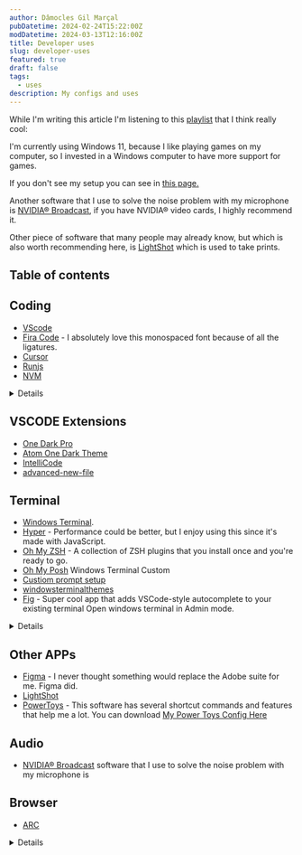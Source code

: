 ```yaml
---
author: Dâmocles Gil Marçal
pubDatetime: 2024-02-24T15:22:00Z
modDatetime: 2024-03-13T12:16:00Z
title: Developer uses
slug: developer-uses
featured: true
draft: false
tags:
  - uses
description: My configs and uses
---
```


While I'm writing this article I'm listening to this <a href="https://open.spotify.com/playlist/37i9dQZEVXcO5uK13GHDon?si=53cc416a7e364bd6" target="blank">playlist</a> that I think really cool:

I'm currently using Windows 11, because I like playing games on my computer, so I invested in a Windows computer to have more support for games.

If you don't see my setup you can see in [this page.](/setup)

Another software that I use to solve the noise problem with my microphone is [NVIDIA® Broadcast](https://www.nvidia.com/pt-br/geforce/broadcasting/broadcast-app/), if you have NVIDIA® video cards, I highly recommend it.

Other piece of software that many people may already know, but which is also worth recommending here, is [LightShot](https://app.prntscr.com/pt-br/download.html) which is used to take prints.

## Table of contents

## Coding

- [VScode](https://code.visualstudio.com/)
- [Fira Code](https://github.com/tonsky/FiraCode) - I absolutely love this monospaced font because of all the ligatures.
- [Cursor](https://google.com.br)
- [Runjs](https://runjs.app/)
- [NVM](https://github.com/coreybutler/nvm-windows/releases)

<details className="!cursor-default !select-auto">
<div className="w-full max-w-3xl">
<summary>My vscode configs</summary>

1. `settings.json`

```json
{
  // "typescript.tsdk": "node_modules/.pnpm/typescript@5.0.4/node_modules/typescript/lib",
  "typescript.enablePromptUseWorkspaceTsdk": true,
  "editor.codeActionsOnSave": {
    "source.fixAll.eslint": "explicit",
    "source.organizeImports": "never",
    "source.fixAll": "explicit"
  },
  "eslint.enable": true,
  "eslint.format.enable": true,
  "editor.formatOnSave": true,
  "editor.fontFamily": "SpaceMono Nerd Font",
  "json.format.enable": false,
  "editor.defaultFormatter": "esbenp.prettier-vscode",
  "[typescript]": {
    "editor.defaultFormatter": "esbenp.prettier-vscode"
  },
  "[typescriptreact]": {
    "editor.defaultFormatter": "esbenp.prettier-vscode"
  },
  "[mdx]": {
    "editor.defaultFormatter": "unifiedjs.vscode-mdx"
  },
  "[snippets]": {
    "editor.defaultFormatter": "esbenp.prettier-vscode"
  },
  "[astro]": {
    "editor.defaultFormatter": "astro-build.astro-vscode"
  },
  "[javascript]": {
    "editor.defaultFormatter": "esbenp.prettier-vscode"
  },
  "[css]": {
    "editor.defaultFormatter": "esbenp.prettier-vscode"
  },
  "files.exclude": {
    ".next": false
  },
  "typescript.tsdk": "node_modules/typescript/lib",
  "cSpell.words": ["Dâmocles", "Marçal"]
}
```

2. `keybindings.json`

```json
[
  {
    "key": "ctrl+shift+s",
    "command": "saveAll"
  },
  {
    "key": "ctrl+k s",
    "command": "-saveAll"
  }
]
```

3. `damoclesgil.code-snippets`

````json
{
  "Frontmatter": {
    "scope": "markdown",
    "prefix": "frontmatter",
    "body": [
      "---",
      "author: $1",
      "pubDatetime: $CURRENT_YEAR-$CURRENT_MONTH-${CURRENT_DATE}T$CURRENT_HOUR:$CURRENT_MINUTE:$CURRENT_SECOND.000$CURRENT_TIMEZONE_OFFSET",
      "modDatetime: $3",
      "title: $4",
      "featured: ${5|false,true|}",
      "draft: ${6|true,false|}",
      "tags:",
      "  - $7",
      "description: $8",
      "---"
    ],
    "description": "Adds the frontmatter block for the AstroPaper Blog post"
  },
  "Blog Template": {
    "scope": "markdown",
    "prefix": "template",
    "body": [
      "${1:frontmatter}",
      "",
      "${2: Introductory Sentence}",
      "",
      "## Table of contents",
      "",
      "## ${3: heading 1}"
    ],
    "description": "Adds the template for the AstroPaper Blog post. You will need to trigger the snippet modal on the 'frontmatter' line to insert the other snipper."
  },
  "damoclesgilName": {
    "prefix": "dg",
    "body": ["Dâmocles Gil Marçal $1"],
    "description": "My name"
  },
  "ParagraphWithBlockOfCode": {
    "prefix": "###",
    "body": [
      "",
      "### ${1}",
      "",
      "${2}",
      "",
      "```javascript",
      "${3}",
      "```",
      ""
    ],
    "description": "Item Post with block of code",
    "scope": "markdown"
  }
}
````

</div>
</details>

## VSCODE Extensions

- [One Dark Pro](https://marketplace.visualstudio.com/items?itemName=zhuangtongfa.Material-theme)
- [Atom One Dark Theme](https://marketplace.visualstudio.com/items?itemName=akamud.vscode-theme-onedark)
- [IntelliCode](https://marketplace.visualstudio.com/items?itemName=VisualStudioExptTeam.vscodeintellicode)
- [advanced-new-file](https://marketplace.visualstudio.com/items?itemName=patbenatar.advanced-new-file)

## Terminal

- [Windows Terminal](https://apps.microsoft.com/detail/9n0dx20hk701?hl=pt-br&gl=BR).
- [Hyper](https://hyper.is/) - Performance could be better, but I enjoy using this since it's made with JavaScript.
- [Oh My ZSH](https://ohmyz.sh/) - A collection of ZSH plugins that you install once and you're ready to go.
- [Oh My Posh](https://ohmyposh.dev/) Windows Terminal Custom
- [Custiom prompt setup](https://learn.microsoft.com/en-us/windows/terminal/tutorials/custom-prompt-setup)
- [windowsterminalthemes](https://windowsterminalthemes.dev/)
- [Fig](http://fig.io/) - Super cool app that adds VSCode-style autocomplete to your existing terminal
  Open windows terminal in Admin mode.

<details class="!cursor-default !select-auto">
<div className="w-full max-w-3xl">

{" "}

<summary>My terminal Configs</summary>
<img
  className="m-0"
  width="750"
  src="/assets/images/theme-windows-terminal.png"
  alt="Theme Windows VSCODE"
/>

### How to install oh my posh

```sh
Set-ExecutionPolicy RemoteSigned
```

```sh
winget install JanDeDobbeleer.OhMyPosh -s winget

oh-my-posh init pwsh --config ~/jandedobbeleer.omp.json | Invoke-Expression

New-Item -Path $PROFILE -Type File -Force
```

After that it will create a file in the folder `C:\Users\usuario\Documents\WindowsPowerShell\Microsoft.PowerShell_profile.ps1`

Then just open this file and add the theme you want:

```
& ([ScriptBlock]::Create((oh-my-posh init pwsh --config "C:\Users\usuario\Documents\WindowsPowerShell\damocles-gil.omp.json" --print) -join "`n"))
```

Then install the font to make the icons work with the terminal in administrator mode.

```sh
oh-my-posh font install

```

My custom theme oh-my-posh <a href="/assets/files/damocles-gil.omp.json" download="damocles-gil.omp.json">damocles-gil.omp.json</a>

```json
{
  "$schema": "https://raw.githubusercontent.com/JanDeDobbeleer/oh-my-posh/main/themes/schema.json",
  "blocks": [
    {
      "alignment": "left",
      "segments": [
        {
          "foreground": "#005CFF",
          "properties": {
            "style": "folder"
          },
          "style": "plain",
          "template": "{{ .Path }} ",
          "type": "path"
        },
        {
          "foreground": "#F141A8",
          "properties": {
            "branch_icon": "\ue0a0 "
          },
          "style": "plain",
          "template": "<#F3EFF5>|</> {{ .HEAD }}{{if .BranchStatus }} {{ .BranchStatus }}{{ end }}{{ if .Working.Changed }} \uf044 {{ .Working.String }}{{ end }}{{ if and (.Working.Changed) (.Staging.Changed) }} |{{ end }}{{ if .Staging.Changed }} \uf046 {{ .Staging.String }}{{ end }} ",
          "type": "git"
        },

        {
          "foreground": "#026e00",
          "properties": {
            "fetch_version": true
          },
          "style": "plain",
          "template": "<#F3EFF5>|</> \ue718 {{ .Full }} ",
          "type": "node"
        }
      ],
      "type": "prompt"
    },
    {
      "alignment": "left",
      "newline": true,
      "segments": [
        {
          "foreground": "#FFE45E",
          "style": "plain",
          "template": "\u276f ",
          "type": "text"
        }
      ],
      "type": "prompt"
    }
  ],
  "version": 2
}
```

1. `settings.json` Windows Terminal

```json
{
  "copyFormatting": "none",
  "copyOnSelect": false,
  "defaultProfile": "{61c54bbd-c2c6-5271-96e7-009a87ff44bf}",
  "language": "pt-BR",
  "launchMode": "default",
  "newTabMenu": [
    {
      "type": "remainingProfiles"
    }
  ],
  "profiles": {
    "defaults": {
      "colorScheme": "Ayu Mirage"
    },
    "list": [
      {
        "adjustIndistinguishableColors": "always",
        "font": {
          "face": "FiraCode Nerd Font Mono",
          "size": 11.0
        },
        "commandline": "%SystemRoot%\\System32\\WindowsPowerShell\\v1.0\\powershell.exe -nologo",
        "guid": "{61c54bbd-c2c6-5271-96e7-009a87ff44bf}",
        "hidden": false,
        "intenseTextStyle": "all",
        "name": "damoclesgil",
        "opacity": 80,
        "experimental.retroTerminalEffect": false,
        "suppressApplicationTitle": true,
        "antialiasingMode": "grayscale",
        "colorScheme": "Ayu Mirage",
        "startingDirectory": "D:\\",
        "tabTitle": "Dâmocles Gil",
        "useAcrylic": true
      }
    ]
  },
  "schemes": [
    {
      "name": "Ayu Mirage",
      "background": "#1F2430",
      "black": "#191E2A",
      "blue": "#6DCBFA",
      "brightBlack": "#686868",
      "brightBlue": "#73D0FF",
      "brightCyan": "#95E6CB",
      "brightGreen": "#BAE67E",
      "brightPurple": "#D4BFFF",
      "brightRed": "#F28779",
      "brightWhite": "#FFFFFF",
      "brightYellow": "#FFD580",
      "cursorColor": "#FFCC66",
      "cyan": "#90E1C6",
      "foreground": "#CBCCC6",
      "green": "#A6CC70",
      "purple": "#CFBAFA",
      "red": "#ED8274",
      "selectionBackground": "#33415E",
      "white": "#C7C7C7",
      "yellow": "#FAD07B"
    }
  ],
  "tabWidthMode": "equal",
  "themes": ["dark"],
  "useAcrylicInTabRow": true,
  "windowingBehavior": "useAnyExisting"
}
```

</div>
</details>

## Other APPs

- [Figma](https://figma.com/) - I never thought something would replace the Adobe suite for me. Figma did.
- [LightShot](https://app.prntscr.com/pt-br/download.html)
- [PowerToys](https://github.com/microsoft/PowerToys/releases) - This software has several shortcut commands and features that help me a lot. You can download <a href="/assets/files/dg_settings_PowerToys.zip" download="dg_settings_PowerToys.zip">My Power Toys Config Here</a>

## Audio

- [NVIDIA® Broadcast](https://www.nvidia.com/pt-br/geforce/broadcasting/broadcast-app/) software that I use to solve the noise problem with my microphone is

## Browser

- [ARC](https://arc.net/)

<details className="!cursor-default !select-auto">
<div className="w-full max-w-3xl">
<summary className="mt-2"> Other Tips</summary>

My configs shortcuts with keyboard: [K68 2.4G Bluetooth/Wireless Ziyoulang](https://pt.aliexpress.com/item/1005005738622480.html?spm=a2g0o.order_list.order_list_main.36.62b2caa4VJHZsG&gatewayAdapt=glo2bra)

![Power Toys Configs Keyboard](@assets/images/keyboard_manager_powerToys.png)

> Install `npm` after install `node`

```cli
 npm install -g npm
 npm install -g npm-check-updates
```

> Update libraries with ncu

```
ncu -u
npm i
```

## Git Config list

```
git config --global --edit
git config --global core.editor "code"
git config --global user.name damoclesgil
git config --global user.email damoclesgil@gmail.com
```

</div>
</details>
